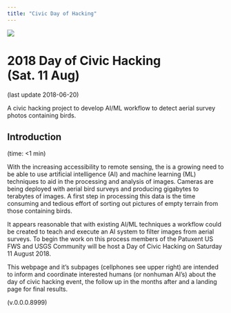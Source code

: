 ```yaml
---
title: "Civic Day of Hacking" 
---
```

![](AvianNet_logo.png)
 
# 2018 Day of Civic Hacking <br> (Sat. 11 Aug)
(last update 2018-06-20)

A civic hacking project to develop AI/ML workflow to detect aerial survey photos containing birds.

## Introduction 

(time: <1 min)

With the increasing accessibility to remote sensing, the is a growing need to be able to use artificial intelligence (AI) and machine learning (ML) techniques to aid in the processing and analysis of images. Cameras are being deployed with aerial bird surveys and producing gigabytes to terabytes of images. A first step in processing this data is the time consuming and tedious effort of sorting out pictures of empty terrain from those containing birds.

It appears reasonable that with existing AI/ML techniques a workflow could be created to teach and execute an AI system to filter images from aerial surveys. To begin the work on this process members of the Patuxent US FWS and USGS Community will be host a Day of Civic Hacking on Saturday 11 August 2018.

This webpage and it’s subpages (cellphones see upper right) are intended to inform and coordinate interested humans (or nonhuman AI’s) about the day of civic hacking event, the follow up in the months after and a landing page for final results.

(v.0.0.0.8999)

